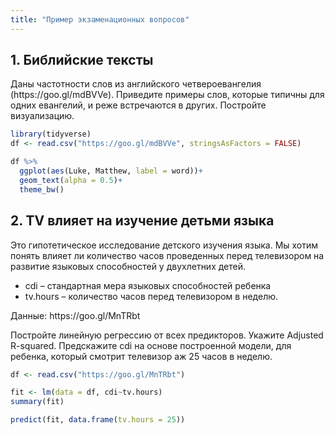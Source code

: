 ```yaml
---
title: "Пример экзаменационных вопросов"
---
```

## 1. Библийские тексты
Даны частотности слов из английского четвероевангелия (https://goo.gl/mdBVVe). Приведите примеры слов, которые типичны для одних евангелий, и реже встречаются в других. Постройте визуализацию.

```r
library(tidyverse)
df <- read.csv("https://goo.gl/mdBVVe", stringsAsFactors = FALSE)

df %>% 
  ggplot(aes(Luke, Matthew, label = word))+
  geom_text(alpha = 0.5)+
  theme_bw()
```

## 2. TV влияет на изучение детьми языка
Это гипотетическое исследование детского изучения языка. Мы хотим понять влияет ли количество часов проведенных перед телевизором на развитие языковых способностей у двухлетних детей. 

* cdi -- стандартная мера языковых способностей ребенка
* tv.hours -- количество часов перед телевизором в неделю.

Данные: https://goo.gl/MnTRbt

Постройте линейную регрессию от всех предикторов. Укажите Adjusted R-squared. Предскажите cdi на основе построенной модели, для ребенка, который смотрит телевизор аж 25 часов в неделю.

```r
df <- read.csv("https://goo.gl/MnTRbt")

fit <- lm(data = df, cdi~tv.hours)
summary(fit)

predict(fit, data.frame(tv.hours = 25))
```

